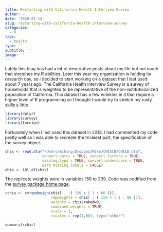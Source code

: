 ```yaml
---
title: Restarting with California Health Interview Survey
author: ~
date: '2020-01-13'
slug: restarting-with-california-health-interview-survey
categories: 
  - R
tags: 
  - health
type: ''
subtitle: ''
image: ''
---
```


Lately this blog has had a lot of descriptive posts about my life but not much that stretches my R abilities. Later this year my organization is holding its research day, so I decided to start working on a dataset that I last used about 7 years ago. The California Health Interview Survey is a survey of households that is weighted to be representative of the non-institutionalized population of California. This dataset has a few wrinkles in it that require a higher level of R programming so I thought I would try to stretch my rusty skills a little.

```r
library(dplyr)
library(survey)
library(foreign)
```

Fortunately when I last used this dataset in 2013, I had commented my code pretty well so I was able to recreate the trickiest part, the specification of the survey object.
```r
chis <- read.dta("/Users/mching/Dropbox/Mike/CHIS18/CHILD.dta", 
                 convert.dates = TRUE, convert.factors = TRUE, 
                 missing.type = TRUE, convert.underscore = TRUE, 
                 warn.missing.labels = FALSE)
chis <- tbl_df(chis)
```

The replicate weights were in variables 159 to 239. Code was nodified from the [survey package home page](http://r-survey.r-forge.r-project.org/survey/).

```r
rchis <- svrepdesign(chis[ , -( 159 + ( 1 : 80 ))], 
                     repweights = chis[ , ( 159 + ( 1 : 80 ))],
                     weights = chis$rakedw0, 
                     combined.weights = TRUE, 
                     scale = 1, 
                     rscales = rep(1,80), type="other")

summary(rchis)
```

